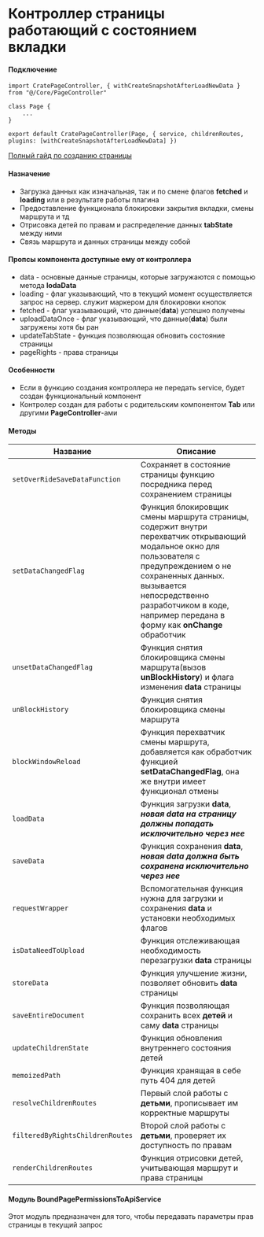 
# Контроллер страницы работающий с состоянием вкладки
<Meta title="Core/Контроллер страницы(PageController)" />

#### Подключение

```
import CratePageController, { withCreateSnapshotAfterLoadNewData } from "@/Core/PageController"

class Page {
    ...
}

export default CratePageController(Page, { service, childrenRoutes, plugins: [withCreateSnapshotAfterLoadNewData] })
```
[Полный гайд по созданию страницы](?path=/story/guides-добавление-новой-страницы--page)

#### Назначение

* Загрузка данных как изначальная, так и по смене флагов **fetched** и **loading** или в результате работы плагина
* Предоставление функционала блокировки закрытия вкладки, смены маршрута и тд
* Отрисовка детей по правам и распределение данных **tabState** между ними
* Связь маршрута и данных страницы между собой

#### Пропсы компонента доступные ему от контроллера

* data - основные данные страницы, которые загружаются с помощью метода **lodaData**
* loading - флаг указывающий, что в текущий момент осуществляется запрос на сервер. служит маркером для блокировки кнопок
* fetched - флаг указывающий, что данные(**data**) успешно получены
* uploadDataOnce - флаг указывающий, что данные(**data**) были загружены хотя бы ран
* updateTabState - функция позволяющая обновить состояние страницы
* pageRights - права страницы

#### Особенности

* Если в функцию создания контроллера не передать service, будет создан функциональный компонент
* Контролер создан для работы с родительским компонентом **Tab** или другими **PageController**-ами

#### Методы

| Название | Описание |
|---|---|
| `setOverRideSaveDataFunction` | Сохраняет в состояние страницы функцию посредника перед сохранением страницы |
| `setDataChangedFlag` | Функция блокировщик смены маршрута страницы, содержит внутри перехватчик открывающий модальное окно для пользователя с предупреждением о не сохраненных данных. вызывается непосредственно разработчиком в коде, например передана в форму как **onChange** обработчик|
| `unsetDataChangedFlag` | Функция снятия блокировщика смены маршрута(вызов **unBlockHistory**) и флага изменения **data** страницы |
| `unBlockHistory` | Функция снятия блокировщика смены маршрута |
| `blockWindowReload` | Функция перехватчик смены маршрута, добавляется как обработчик функцией **setDataChangedFlag**, она же внутри имеет функционал отмены |
| `loadData` | Функция загрузки **data**, ***новая data на страницу должны попадать исключительно через нее*** |
| `saveData` | Функция сохранения **data**, ***новая data должна быть сохранена исключительно через нее*** |
| `requestWrapper` | Вспомогательная функция нужна для загрузки и сохранения **data** и установки необходимых флагов  |
| `isDataNeedToUpload` | Функция отслеживающая необходимость перезагрузки **data** страницы |
| `storeData` | Функция улучшение жизни, позволяет обновить **data** страницы |
| `saveEntireDocument` | Функция позволяющая сохранить всех **детей** и саму **data** страницы |
| `updateChildrenState` | Функция обновления внутреннего состояния детей |
| `memoizedPath` | Функция хранящая в себе путь 404 для детей |
| `resolveChildrenRoutes` | Первый слой работы с **детьми**, прописывает им корректные маршруты |
| `filteredByRightsChildrenRoutes` | Второй слой работы с **детьми**, проверяет их доступность по правам |
| `renderChildrenRoutes` | Функция отрисовки детей, учитывающая маршрут и права страницы |

#### Модуль BoundPagePermissionsToApiService

Этот модуль предназначен для того, чтобы передавать параметры прав страницы в текущий запрос
